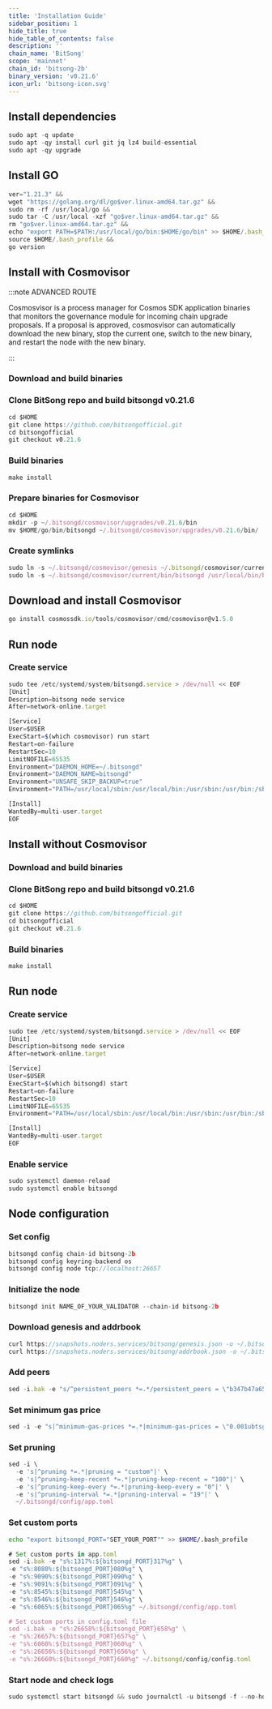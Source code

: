 ```yaml
---
title: 'Installation Guide'
sidebar_position: 1
hide_title: true
hide_table_of_contents: false
description: ''
chain_name: 'BitSong'
scope: 'mainnet'
chain_id: 'bitsong-2b'
binary_version: 'v0.21.6'
icon_url: 'bitsong-icon.svg'
---
```



<PageTitle
  iconUrl="img/bitsong-icon.svg"
  title="BitSong Installation Guide"
  chainId="bitsong-2b"
  version="v0.21.6"
/>

## Install dependencies

```js
sudo apt -q update
sudo apt -qy install curl git jq lz4 build-essential
sudo apt -qy upgrade
```

## Install GO

```js
ver="1.21.3" &&
wget "https://golang.org/dl/go$ver.linux-amd64.tar.gz" &&
sudo rm -rf /usr/local/go &&
sudo tar -C /usr/local -xzf "go$ver.linux-amd64.tar.gz" &&
rm "go$ver.linux-amd64.tar.gz" &&
echo "export PATH=$PATH:/usr/local/go/bin:$HOME/go/bin" >> $HOME/.bash_profile &&
source $HOME/.bash_profile &&
go version
```

## Install with Cosmovisor

:::note ADVANCED ROUTE

Cosmosvisor is a process manager for Cosmos SDK application binaries that monitors the governance module for incoming chain upgrade proposals. If a proposal is approved, cosmosvisor can automatically download the new binary, stop the current one, switch to the new binary, and restart the node with the new binary.

:::

### Download and build binaries

### Clone BitSong repo and build bitsongd v0.21.6

```js
cd $HOME
git clone https://github.com/bitsongofficial.git
cd bitsongofficial
git checkout v0.21.6
```

### Build binaries

```js
make install
```

### Prepare binaries for Cosmovisor

```js
cd $HOME
mkdir -p ~/.bitsongd/cosmovisor/upgrades/v0.21.6/bin
mv $HOME/go/bin/bitsongd ~/.bitsongd/cosmovisor/upgrades/v0.21.6/bin/
```

### Create symlinks

```js
sudo ln -s ~/.bitsongd/cosmovisor/genesis ~/.bitsongd/cosmovisor/current -f
sudo ln -s ~/.bitsongd/cosmovisor/current/bin/bitsongd /usr/local/bin/bitsongd -f
```

## Download and install Cosmovisor

```js
go install cosmossdk.io/tools/cosmovisor/cmd/cosmovisor@v1.5.0
```

## Run node

### Create service

```js
sudo tee /etc/systemd/system/bitsongd.service > /dev/null << EOF
[Unit]
Description=bitsong node service
After=network-online.target

[Service]
User=$USER
ExecStart=$(which cosmovisor) run start
Restart=on-failure
RestartSec=10
LimitNOFILE=65535
Environment="DAEMON_HOME=~/.bitsongd"
Environment="DAEMON_NAME=bitsongd"
Environment="UNSAFE_SKIP_BACKUP=true"
Environment="PATH=/usr/local/sbin:/usr/local/bin:/usr/sbin:/usr/bin:/sbin:/bin:/usr/games:/usr/local/games:/snap/bin:~/.bitsongd/cosmovisor/current/bin"

[Install]
WantedBy=multi-user.target
EOF
```

## Install without Cosmovisor

### Download and build binaries

### Clone BitSong repo and build bitsongd v0.21.6

```js
cd $HOME
git clone https://github.com/bitsongofficial.git
cd bitsongofficial
git checkout v0.21.6
```

### Build binaries

```js
make install
```

## Run node

### Create service

```js
sudo tee /etc/systemd/system/bitsongd.service > /dev/null << EOF
[Unit]
Description=bitsong node service
After=network-online.target

[Service]
User=$USER
ExecStart=$(which bitsongd) start
Restart=on-failure
RestartSec=10
LimitNOFILE=65535
Environment="PATH=/usr/local/sbin:/usr/local/bin:/usr/sbin:/usr/bin:/sbin:/bin:/usr/games:/usr/local/games:/snap/bin"

[Install]
WantedBy=multi-user.target
EOF
```

### Enable service

```js
sudo systemctl daemon-reload
sudo systemctl enable bitsongd
```

## Node configuration

### Set config

```js
bitsongd config chain-id bitsong-2b
bitsongd config keyring-backend os
bitsongd config node tcp://localhost:26657
```

### Initialize the node

```js
bitsongd init NAME_OF_YOUR_VALIDATOR --chain-id bitsong-2b
```

### Download genesis and addrbook

```js
curl https://snapshots.noders.services/bitsong/genesis.json -o ~/.bitsongd/config/genesis.json
curl https://snapshots.noders.services/bitsong/addrbook.json -o ~/.bitsongd/config/addrbook.json
```

### Add peers

```js
sed -i.bak -e "s/^persistent_peers *=.*/persistent_peers = \"b347b47a650981b2e12782e92cf26ba8aa0148c9@bitsong-rpc.noders.services:16056\"/" ~/.bitsongd/config/config.toml
```

### Set minimum gas price

```js
sed -i -e "s|^minimum-gas-prices *=.*|minimum-gas-prices = \"0.001ubtsg\"|" ~/.bitsongd/config/app.toml
```

### Set pruning

```js
sed -i \
  -e 's|^pruning *=.*|pruning = "custom"|' \
  -e 's|^pruning-keep-recent *=.*|pruning-keep-recent = "100"|' \
  -e 's|^pruning-keep-every *=.*|pruning-keep-every = "0"|' \
  -e 's|^pruning-interval *=.*|pruning-interval = "19"|' \
  ~/.bitsongd/config/app.toml
```

### Set custom ports

```bash
echo "export bitsongd_PORT="SET_YOUR_PORT"" >> $HOME/.bash_profile
```

```js
# Set custom ports in app.toml
sed -i.bak -e "s%:1317%:${bitsongd_PORT}317%g" \
-e "s%:8080%:${bitsongd_PORT}080%g" \
-e "s%:9090%:${bitsongd_PORT}090%g" \
-e "s%:9091%:${bitsongd_PORT}091%g" \
-e "s%:8545%:${bitsongd_PORT}545%g" \
-e "s%:8546%:${bitsongd_PORT}546%g" \
-e "s%:6065%:${bitsongd_PORT}065%g" ~/.bitsongd/config/app.toml

# Set custom ports in config.toml file
sed -i.bak -e "s%:26658%:${bitsongd_PORT}658%g" \
-e "s%:26657%:${bitsongd_PORT}657%g" \
-e "s%:6060%:${bitsongd_PORT}060%g" \
-e "s%:26656%:${bitsongd_PORT}656%g" \
-e "s%:26660%:${bitsongd_PORT}660%g" ~/.bitsongd/config/config.toml
```

### Start node and check logs

```js
sudo systemctl start bitsongd && sudo journalctl -u bitsongd -f --no-hostname -o cat
```
